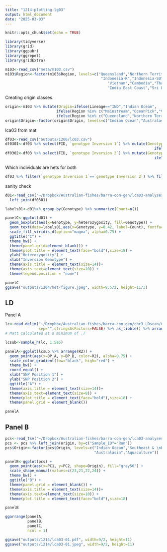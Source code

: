 ```yaml
---
title: "1214-plotting-lg03"
output: html_document
date: "2025-03-03"
---
```


```r
knitr::opts_chunk$set(echo = TRUE)
```


```r
library(tidyverse)
library(grid)
library(ggpubr)
library(ggrepel)
library(gridExtra)
```

```r
m103<-read_csv("meta/m103.csv")
m103$Region<-factor(m103$Region, levels=c("Queensland","Northern Territory","Papua New Guinea","Mainstream","OceanPick",
                                           "Indonesia-K","Indonesia-SU","Indonesia-SJ","Philippines","Taiwan",
                                              "Vietnam","Cambodia","Thailand", "Bangladesh",
                                              "India East Coast","Sri Lanka","India West Coast"))

```

Creating origin classes.   
```r
origin<-m103 %>% mutate(Origin=ifelse(Lineage=="IND","Indian Ocean",
                       ifelse(Region %in% c("Mainstream","OceanPick","Vietnam","Philippines"),"Aquaculture",
                       ifelse(Region %in% c("Queensland","Northern Territory","Papua New Guinea"),"Australasia","Southeast & \nEast Asian"))))
origin$Origin<-factor(origin$Origin, levels=c("Indian Ocean","Australasia","Aquaculture","Southeast & \nEast Asian"))
```
lca03 from mat
```r
df03<-read_csv("outputs/1206/lc03.csv")
df0301<-df03 %>% select(FID, `genotype Inversion 1`) %>% mutate(Genotype=ifelse(`genotype Inversion 1`==1,"RHom",
                                                                   ifelse(`genotype Inversion 1`==2,"Het","AHom")))
df0302<-df03 %>% select(FID, `genotype Inversion 2`) %>% mutate(Genotype=ifelse(`genotype Inversion 2`==1,"RHom",
                                                                   ifelse(`genotype Inversion 2`==2,"Het","AHom")))
```

Which individuals are hets for both

```r
df03 %>% filter(`genotype Inversion 1`==`genotype Inversion 2`) %>% filter(`genotype Inversion 1`==2)
```

sanity check

```r
d01<-read_csv("~/Dropbox/Australian-fishes/barra-con-gen/lca03-analyses/lg03-01-hets.csv") %>% 
  left_join(df0301)

labels01<-d01%>% group_by(Genotype) %>% summarize(Count=n())

panelC<-ggplot(d01) +
  geom_boxplot(aes(x=Genotype, y=heterozygosity, fill=Genotype)) +
  geom_text(data=labels01,aes(x=Genotype, y=0.42, label=Count), fontface="bold") +
  scale_fill_viridis_d(option="magma", alpha=0.75) +
  ggtitle("C") +
  theme_bw() +
  theme(panel.grid=element_blank()) +
  theme(plot.title = element_text(face="bold"),size=18) +
  ylab("Heterozygosity") +
  xlab("Inversion Genotype") +
  theme(axis.title = element_text(size=14))+
  theme(axis.text=element_text(size=10)) +
  theme(legend.position = "none")

panelC 
ggsave("outputs/1204/het-figure.jpeg", width=8.5/2, height=11/3)

```


## LD

Panel A

```r
lc<-read.delim("~/Dropbox/Australian-fishes/barra-con-gen/chr3_LDscan/CHR3_LDscan.ld",
               sep="",stringsAsFactors=FALSE) %>% as_tibble() %>% arrange(R2) %>%  filter(R2 >0.7)
# Matt calculated at a minimum of .7

lcsub<-sample_n(lc, 1.5e5)
```


```r
panelA<-ggplot(lcsub %>% arrange(R2)) +
  geom_point(aes(x=BP_A, y=BP_B, color=R2), alpha=0.75) +
  scale_color_gradient(low="black", high="red") + 
  theme_bw() +
  coord_equal() +
  xlab("SNP Position 1") +
  ylab("SNP Position 2") +
  ggtitle("A") +
  theme(axis.title = element_text(size=14))+
  theme(axis.text=element_text(size=8)) +
  theme(plot.title = element_text(face="bold"),size=18) +
  theme(panel.grid = element_blank())

panelA
```

## Panel B

```r
pcs<-read_tsv("~/Dropbox/Australian-fishes/barra-con-gen/lca03-analyses/barra_LG03_CI1.txt")
pcs <- pcs %>% left_join(origin, by=c("Sample_ID"="Run"))
pcs$Origin<-factor(pcs$Origin, levels=c("Indian Ocean","Southeast & \nEast Asian",
                                        "Australasia","Aquaculture"))
```

```r
panelB<-ggplot(pcs) +
  geom_point(aes(x=PC1, y=PC2, shape=Origin), fill="grey50") +
  scale_shape_manual(values=c(23,21,22,24)) +
  theme_bw() +
  ggtitle("B") +
  theme(panel.grid = element_blank()) +
  theme(axis.title = element_text(size=14))+
  theme(axis.text=element_text(size=10)) +
  theme(plot.title = element_text(face="bold"),size=18) 

panelB
```

```r
ggarrange(panelA, 
          panelB,
          panelC,
          ncol = 1)

ggsave("outputs/1214/lca03-01.pdf", width=9/2, height=11)
ggsave("outputs/1214/lca03-01.jpeg", width=9/2, height=11)

```